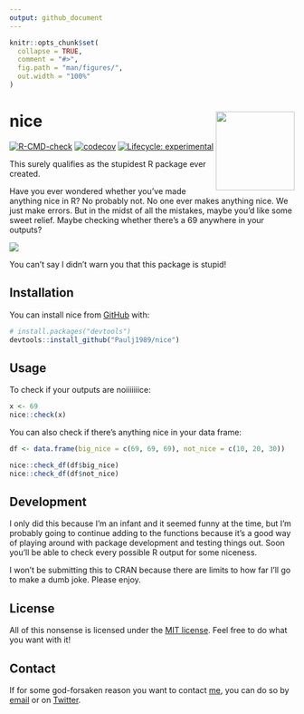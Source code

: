 ```yaml
---
output: github_document
---
```


<!-- README.md is generated from README.Rmd. Please edit that file -->

```r
knitr::opts_chunk$set(
  collapse = TRUE,
  comment = "#>",
  fig.path = "man/figures/",
  out.width = "100%"
)
```

# nice <a href="https://paulj1989.github.io/nice/"><img src="man/figures/logo.png" align="right" height="139" /></a>

<!-- badges: start -->
[![R-CMD-check](https://github.com/Paulj1989/nice/actions/workflows/R-CMD-check.yaml/badge.svg)](https://github.com/Paulj1989/nice/actions/workflows/R-CMD-check.yaml)
[![codecov](https://codecov.io/gh/Paulj1989/nice/branch/main/graph/badge.svg?token=7UPF9VM3YM)](https://codecov.io/gh/Paulj1989/nice)
[![Lifecycle:
experimental](https://img.shields.io/badge/lifecycle-experimental-orange.svg)](https://lifecycle.r-lib.org/articles/stages.html#experimental)
<!-- badges: end -->

This surely qualifies as the stupidest R package ever created.

Have you ever wondered whether you've made anything nice in R? No probably not. No one ever makes anything nice. We just make errors. But in the midst of all the mistakes, maybe you'd like some sweet relief. Maybe checking whether there's a 69 anywhere in your outputs?

![](man/figures/nice.gif)

You can't say I didn't warn you that this package is stupid!


## Installation

You can install nice from [GitHub](https://github.com/) with:

``` r
# install.packages("devtools")
devtools::install_github("Paulj1989/nice")
```

## Usage

To check if your outputs are noiiiiiiice:

```r
x <- 69
nice::check(x)
```

You can also check if there's anything nice in your data frame:

```r
df <- data.frame(big_nice = c(69, 69, 69), not_nice = c(10, 20, 30))

nice::check_df(df$big_nice)
nice::check_df(df$not_nice)
```

## Development

I only did this because I'm an infant and it seemed funny at the time, but I'm probably going to continue adding to the functions because it's a good way of playing around with package development and testing things out. Soon you'll be able to check every possible R output for some niceness.

I won't be submitting this to CRAN because there are limits to how far I'll go to make a dumb joke. Please enjoy.

## License

All of this nonsense is licensed under the [MIT license](LICENSE.md). Feel free to do what you want with it!

## Contact

If for some god-forsaken reason you want to contact [me](https://github.com/paulj1989), you can do so by [email](mailto:paul@paulrjohnson.net) or on [Twitter](https://twitter.com/paul_johnson89).
